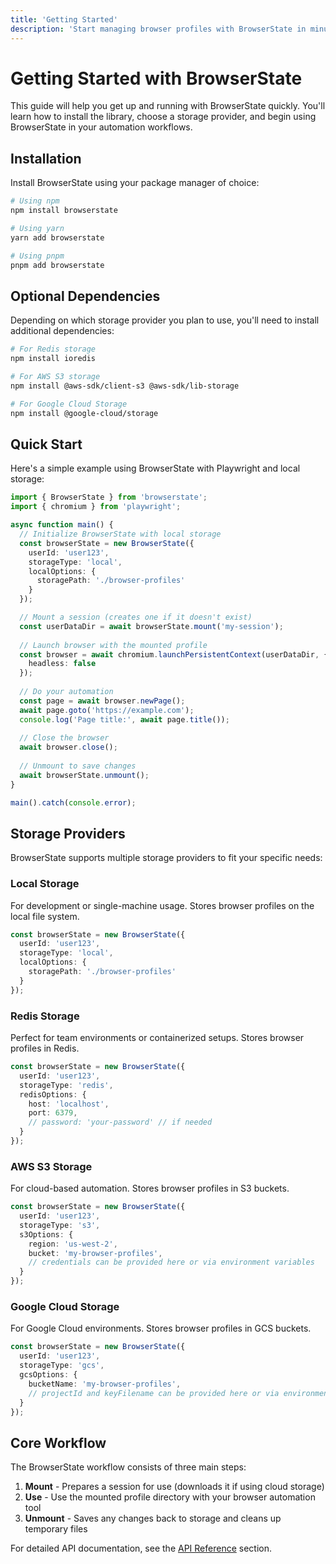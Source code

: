 ```yaml
---
title: 'Getting Started'
description: 'Start managing browser profiles with BrowserState in minutes'
---
```


# Getting Started with BrowserState

This guide will help you get up and running with BrowserState quickly. You'll learn how to install the library, choose a storage provider, and begin using BrowserState in your automation workflows.

## Installation

Install BrowserState using your package manager of choice:

```bash
# Using npm
npm install browserstate

# Using yarn 
yarn add browserstate

# Using pnpm
pnpm add browserstate
```

## Optional Dependencies

Depending on which storage provider you plan to use, you'll need to install additional dependencies:

```bash
# For Redis storage
npm install ioredis

# For AWS S3 storage
npm install @aws-sdk/client-s3 @aws-sdk/lib-storage

# For Google Cloud Storage
npm install @google-cloud/storage
```

## Quick Start

Here's a simple example using BrowserState with Playwright and local storage:

```typescript
import { BrowserState } from 'browserstate';
import { chromium } from 'playwright';

async function main() {
  // Initialize BrowserState with local storage
  const browserState = new BrowserState({
    userId: 'user123',
    storageType: 'local',
    localOptions: {
      storagePath: './browser-profiles'
    }
  });

  // Mount a session (creates one if it doesn't exist)
  const userDataDir = await browserState.mount('my-session');
  
  // Launch browser with the mounted profile
  const browser = await chromium.launchPersistentContext(userDataDir, {
    headless: false
  });
  
  // Do your automation
  const page = await browser.newPage();
  await page.goto('https://example.com');
  console.log('Page title:', await page.title());
  
  // Close the browser
  await browser.close();
  
  // Unmount to save changes
  await browserState.unmount();
}

main().catch(console.error);
```

## Storage Providers

BrowserState supports multiple storage providers to fit your specific needs:

### Local Storage

For development or single-machine usage. Stores browser profiles on the local file system.

```typescript
const browserState = new BrowserState({
  userId: 'user123',
  storageType: 'local',
  localOptions: {
    storagePath: './browser-profiles'
  }
});
```

### Redis Storage

Perfect for team environments or containerized setups. Stores browser profiles in Redis.

```typescript
const browserState = new BrowserState({
  userId: 'user123',
  storageType: 'redis',
  redisOptions: {
    host: 'localhost',
    port: 6379,
    // password: 'your-password' // if needed
  }
});
```

### AWS S3 Storage

For cloud-based automation. Stores browser profiles in S3 buckets.

```typescript
const browserState = new BrowserState({
  userId: 'user123',
  storageType: 's3',
  s3Options: {
    region: 'us-west-2',
    bucket: 'my-browser-profiles',
    // credentials can be provided here or via environment variables
  }
});
```

### Google Cloud Storage

For Google Cloud environments. Stores browser profiles in GCS buckets.

```typescript
const browserState = new BrowserState({
  userId: 'user123',
  storageType: 'gcs',
  gcsOptions: {
    bucketName: 'my-browser-profiles',
    // projectId and keyFilename can be provided here or via environment variables
  }
});
```

## Core Workflow

The BrowserState workflow consists of three main steps:

1. **Mount** - Prepares a session for use (downloads it if using cloud storage)
2. **Use** - Use the mounted profile directory with your browser automation tool
3. **Unmount** - Saves any changes back to storage and cleans up temporary files

For detailed API documentation, see the [API Reference](/api-reference) section. 